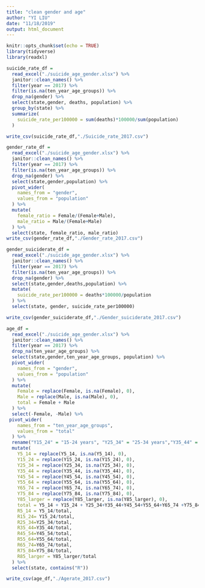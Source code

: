 ```yaml
---
title: "clean gender and age"
author: "YI LIU"
date: "11/18/2019"
output: html_document
---
```


```r
knitr::opts_chunk$set(echo = TRUE)
library(tidyverse)
library(readxl)
```

```r
suicide_rate_df = 
  read_excel("./suicide_age_gender.xlsx") %>% 
  janitor::clean_names() %>%
  filter(year == 2017) %>% 
  filter(is.na(ten_year_age_groups)) %>% 
  drop_na(gender) %>% 
  select(state,gender, deaths, population) %>%
  group_by(state) %>% 
  summarize(
    suicide_rate_per100000 = sum(deaths)*100000/sum(population)
  )

write_csv(suicide_rate_df,"./Suicide_rate_2017.csv")
```

```r
gender_rate_df = 
  read_excel("./suicide_age_gender.xlsx") %>% 
  janitor::clean_names() %>%
  filter(year == 2017) %>% 
  filter(is.na(ten_year_age_groups)) %>% 
  drop_na(gender) %>% 
  select(state,gender,population) %>% 
  pivot_wider(
    names_from = "gender",
    values_from = "population"
  ) %>% 
  mutate(
    female_ratio = Female/(Female+Male),
    male_ratio = Male/(Female+Male)
  ) %>% 
  select(state, female_ratio, male_ratio)
write_csv(gender_rate_df,"./Gender_rate_2017.csv")
```

```r
gender_suiciderate_df =
  read_excel("./suicide_age_gender.xlsx") %>% 
  janitor::clean_names() %>%
  filter(year == 2017) %>% 
  filter(is.na(ten_year_age_groups)) %>% 
  drop_na(gender) %>% 
  select(state,gender,deaths,population) %>% 
  mutate(
    suicide_rate_per100000 = deaths*100000/population
  ) %>% 
  select(state, gender, suicide_rate_per100000)

write_csv(gender_suiciderate_df,"./Gender_suiciderate_2017.csv")

```


```r
age_df =
  read_excel("./suicide_age_gender.xlsx") %>% 
  janitor::clean_names() %>%
  filter(year == 2017) %>% 
  drop_na(ten_year_age_groups) %>% 
  select(state,gender,ten_year_age_groups, population) %>% 
  pivot_wider(
    names_from = "gender",
    values_from = "population"
  ) %>% 
  mutate(
    Female = replace(Female, is.na(Female), 0),
    Male = replace(Male, is.na(Male), 0),
    total = Female + Male
  ) %>% 
  select(-Female, -Male) %>%
 pivot_wider(
    names_from = "ten_year_age_groups",
    values_from = "total"
  ) %>%
  rename("Y15_24" = "15-24 years", "Y25_34" = "25-34 years","Y35_44" = "35-44 years","Y45_54" = "45-54 years","Y55_64" = "55-64 years","Y65_74" = "65-74 years","Y5_14" = "5-14 years", "Y75_84" = "75-84 years","Y85_larger" = "85+ years") %>% 
  mutate(
    Y5_14 = replace(Y5_14, is.na(Y5_14), 0),
    Y15_24 = replace(Y15_24, is.na(Y15_24), 0),
    Y25_34 = replace(Y25_34, is.na(Y25_34), 0),
    Y35_44 = replace(Y35_44, is.na(Y35_44), 0),
    Y45_54 = replace(Y45_54, is.na(Y45_54), 0),
    Y55_64 = replace(Y55_64, is.na(Y55_64), 0),
    Y65_74 = replace(Y65_74, is.na(Y65_74), 0),
    Y75_84 = replace(Y75_84, is.na(Y75_84), 0),
    Y85_larger = replace(Y85_larger, is.na(Y85_larger), 0),
    total = Y5_14 + Y15_24 + Y25_34+Y35_44+Y45_54+Y55_64+Y65_74 +Y75_84+Y85_larger,
    R5_14 = Y5_14/total,
    R15_24= Y15_24/total,
    R25_34=Y25_34/total,
    R35_44=Y35_44/total,
    R45_54=Y45_54/total,
    R55_64=Y55_64/total,
    R65_74=Y65_74/total,
    R75_84=Y75_84/total,
    R85_larger = Y85_larger/total
  ) %>% 
  select(state, contains("R"))

write_csv(age_df,"./Agerate_2017.csv")

```

